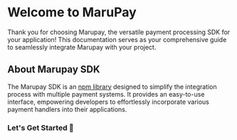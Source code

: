 # Welcome to MaruPay

Thank you for choosing Marupay, the versatile payment processing SDK for your application! This documentation serves as your comprehensive guide to seamlessly integrate Marupay with your project.

## About Marupay SDK

The Marupay SDK is an [npm library](https://www.npmjs.com/package/marupay) designed to simplify the integration process with multiple payment systems. It provides an easy-to-use interface, empowering developers to effortlessly incorporate various payment handlers into their applications.

### Let's Get Started 🚀

